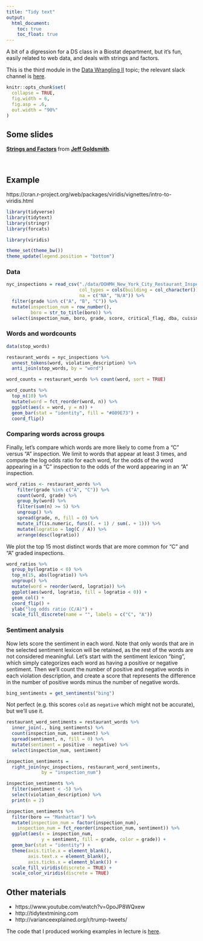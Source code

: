 ```yaml
---
title: "Tidy text"
output:
  html_document: 
    toc: true
    toc_float: true
---
```


A bit of a digression for a DS class in a Biostat department, but it's fun, easily related to web data, and deals with strings and factors. 

This is the third module in the [Data Wrangling II](topic_data_wrangling_ii.html) topic; the relevant slack channel is [here](https://p8105-fall2017.slack.com/messages/C7N8HG34N).

```r
knitr::opts_chunk$set(
  collapse = TRUE,
  fig.width = 6,
  fig.asp = .6,
  out.width = "90%"
)
```


## Some slides

<script async class="speakerdeck-embed" data-id="bfb454627b71408889958f0893413097" data-ratio="1.33333333333333" src="//speakerdeck.com/assets/embed.js"></script>
<div style="margin-bottom:5px"> <strong> <a href="https://speakerdeck.com/jeffgoldsmith/dsi-strings-and-factors" title="Strings and Factors" target="_blank">Strings and Factors</a> </strong> from <strong><a href="https://speakerdeck.com/jeffgoldsmith" target="_blank">Jeff Goldsmith</a></strong>. </div><br>


## Example

https://cran.r-project.org/web/packages/viridis/vignettes/intro-to-viridis.html

```r
library(tidyverse)
library(tidytext)
library(stringr)
library(forcats)

library(viridis)

theme_set(theme_bw())
theme_update(legend.position = "bottom")
```

### Data

```r
nyc_inspections = read_csv("./data/DOHMH_New_York_City_Restaurant_Inspection_Results.csv.gz", 
                           col_types = cols(building = col_character()),
                           na = c("NA", "N/A")) %>% 
  filter(grade %in% c("A", "B", "C")) %>% 
  mutate(inspection_num = row_number(),
         boro = str_to_title(boro)) %>% 
  select(inspection_num, boro, grade, score, critical_flag, dba, cuisine_description, zipcode, violation_description)
```

### Words and wordcounts

```r
data(stop_words)
```


```r
restaurant_words = nyc_inspections %>% 
  unnest_tokens(word, violation_description) %>% 
  anti_join(stop_words, by = "word")
```


```r
word_counts = restaurant_words %>% count(word, sort = TRUE)

word_counts %>% 
  top_n(10) %>% 
  mutate(word = fct_reorder(word, n)) %>% 
  ggplot(aes(x = word, y = n)) + 
  geom_bar(stat = "identity", fill = "#009E73") + 
  coord_flip()
```

### Comparing words across groups

Finally, let’s compare which words are more likely to come from a “C” versus “A” inspection. We limit to words that appear at least 3 times, and compute the log odds ratio for each word, for the odds of the word appearing in a “C” inspection to the odds of the word appearing in an “A” inspection.

```r
word_ratios <- restaurant_words %>%
    filter(grade %in% c("A", "C")) %>% 
    count(word, grade) %>%
    group_by(word) %>% 
    filter(sum(n) >= 5) %>%
    ungroup() %>%
    spread(grade, n, fill = 0) %>%
    mutate_if(is.numeric, funs((. + 1) / sum(. + 1))) %>%
    mutate(logratio = log(C / A)) %>%
    arrange(desc(logratio)) 
```

We plot the top 15 most distinct words that are more common for “C” and “A” graded inspections.

```r
word_ratios %>%
  group_by(logratio < 0) %>%
  top_n(15, abs(logratio)) %>%
  ungroup() %>%
  mutate(word = reorder(word, logratio)) %>%
  ggplot(aes(word, logratio, fill = logratio < 0)) +
  geom_col() +
  coord_flip() +
  ylab("log odds ratio (C/A)") +
  scale_fill_discrete(name = "", labels = c("C", "A"))
```



### Sentiment analysis

Now lets score the sentiment in each word. Note that only words that are in the selected sentiment lexicon will be retained, as the rest of the words are not considered meaningful. Let’s start with the sentiment lexicon “bing”, which simply categorizes each word as having a positive or negative sentiment. Then we’ll count the number of positive and negative words in each violation description, and create a score that represents the difference in the number of positive words minus the number of negative words.

```r
bing_sentiments = get_sentiments("bing")
```

Not perfect (e.g. this scores `cold` as `negative` which might not be accurate), but we'll use it. 

```r
restaurant_word_sentiments = restaurant_words %>% 
  inner_join(., bing_sentiments) %>% 
  count(inspection_num, sentiment) %>% 
  spread(sentiment, n, fill = 0) %>% 
  mutate(sentiment = positive - negative) %>% 
  select(inspection_num, sentiment)
```



```r
inspection_sentiments = 
  right_join(nyc_inspections, restaurant_word_sentiments, 
             by = "inspection_num")

inspection_sentiments %>% 
  filter(sentiment < -5) %>% 
  select(violation_description) %>% 
  print(n = 2)
```


```r
inspection_sentiments %>% 
  filter(boro == "Manhattan") %>% 
  mutate(inspection_num = factor(inspection_num),
    inspection_num = fct_reorder(inspection_num, sentiment)) %>% 
  ggplot(aes(x = inspection_num, 
             y = sentiment, fill = grade, color = grade)) + 
  geom_bar(stat = "identity") + 
  theme(axis.title.x = element_blank(),
        axis.text.x = element_blank(),
        axis.ticks.x = element_blank()) +
  scale_fill_viridis(discrete = TRUE) + 
  scale_color_viridis(discrete = TRUE) 
```




## Other materials

* https://www.youtube.com/watch?v=0poJP8WQxew
* http://tidytextmining.com
* http://varianceexplained.org/r/trump-tweets/



The code that I produced working examples in lecture is [here]().
